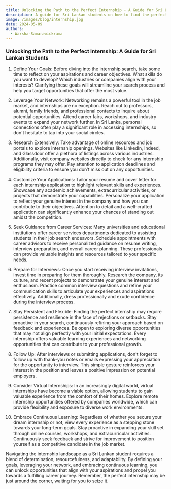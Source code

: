```yaml
---
title: Unlocking the Path to the Perfect Internship - A Guide for Sri Lankan Students
description: A guide for Sri Lankan students on how to find the perfect internship.
image: /images/blog/internship.jpg
date: 2024-05-09
authors: 
  - Warsha-Samarawickrama
---
```


### Unlocking the Path to the Perfect Internship: A Guide for Sri Lankan Students

1. Define Your Goals: Before diving into the internship search, take some time to reflect on your aspirations and career objectives. What skills do you want to develop? Which industries or companies align with your interests? Clarifying these goals will streamline your search process and help you target opportunities that offer the most value.

2. Leverage Your Network: Networking remains a powerful tool in the job market, and internships are no exception. Reach out to professors, alumni, family friends, and professional contacts to inquire about potential opportunities. Attend career fairs, workshops, and industry events to expand your network further. In Sri Lanka, personal connections often play a significant role in accessing internships, so don't hesitate to tap into your social circles.

3. Research Extensively: Take advantage of online resources and job portals to explore internship openings. Websites like LinkedIn, Indeed, and Glassdoor offer a plethora of listings across various industries. Additionally, visit company websites directly to check for any internship programs they may offer. Pay attention to application deadlines and eligibility criteria to ensure you don’t miss out on any opportunities.

4. Customize Your Applications: Tailor your resume and cover letter for each internship application to highlight relevant skills and experiences. Showcase any academic achievements, extracurricular activities, or projects that demonstrate your capabilities. Personalize your application to reflect your genuine interest in the company and how you can contribute to their objectives. Attention to detail and a well-crafted application can significantly enhance your chances of standing out amidst the competition.

5. Seek Guidance from Career Services: Many universities and educational institutions offer career services departments dedicated to assisting students in their job search endeavors. Schedule appointments with career advisors to receive personalized guidance on resume writing, interview preparation, and overall career planning. These professionals can provide valuable insights and resources tailored to your specific needs.

6. Prepare for Interviews: Once you start receiving interview invitations, invest time in preparing for them thoroughly. Research the company, its culture, and recent projects to demonstrate your genuine interest and enthusiasm. Practice common interview questions and refine your communication skills to articulate your experiences and aspirations effectively. Additionally, dress professionally and exude confidence during the interview process.

7. Stay Persistent and Flexible: Finding the perfect internship may require persistence and resilience in the face of rejections or setbacks. Stay proactive in your search, continuously refining your approach based on feedback and experiences. Be open to exploring diverse opportunities that may not align perfectly with your initial expectations. Every internship offers valuable learning experiences and networking opportunities that can contribute to your professional growth.

8. Follow Up: After interviews or submitting applications, don't forget to follow up with thank-you notes or emails expressing your appreciation for the opportunity to interview. This simple gesture reinforces your interest in the position and leaves a positive impression on potential employers.

9. Consider Virtual Internships: In an increasingly digital world, virtual internships have become a viable option, allowing students to gain valuable experience from the comfort of their homes. Explore remote internship opportunities offered by companies worldwide, which can provide flexibility and exposure to diverse work environments.

10. Embrace Continuous Learning: Regardless of whether you secure your dream internship or not, view every experience as a stepping stone towards your long-term goals. Stay proactive in expanding your skill set through online courses, workshops, and extracurricular activities. Continuously seek feedback and strive for improvement to position yourself as a competitive candidate in the job market.

Navigating the internship landscape as a Sri Lankan student requires a blend of determination, resourcefulness, and adaptability. By defining your goals, leveraging your network, and embracing continuous learning, you can unlock opportunities that align with your aspirations and propel you towards a fulfilling career journey. Remember, the perfect internship may be just around the corner, waiting for you to seize it.

